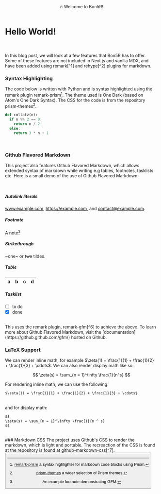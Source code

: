 
<PageTitle title="Hello World!" />
<Header>🔥 Welcome to Bon5R!</Header>

# Hello World!

<Author author="Manu Anish" date="3/14/15" displayName="manuanish" />
<br />
<br />
In this blog post, we will look at a few features that Bon5R has to offer. Some of
these features are not included in Next.js and vanilla MDX, and have been added using
remark[^1] and rehype[^2] plugins for markdown.
<br />

### Syntax Highlighting

The code below is written with Python and is syntax highlighted using the remark plugin remark-prism[^3].
The theme used is One Dark (based on Atom's One Dark Syntax). The CSS for the code is from the repository prism-themes[^4].

```py
def collatz(n):
  if n %% 2 == 0:
    return n / 2
  else:
    return 3 * n + 1
```

<br />

### Github Flavored Markdown

This project also features Github Flavored Markdown, which allows extended syntax of markdown while writing
e.g tables, footnotes, tasklists etc. Here is a small demo of the use of Github Flavored Markdown:

<br />

##### Autolink literals

www.example.com, https://example.com, and contact@example.com.

##### Footnote

A note[^5]

##### Strikethrough

~one~ or ~~two~~ tildes.

##### Table

| a   | b   |   c |  d  |
| --- | :-- | --: | :-: |

##### Tasklist

- [ ] to do
- [x] done

<br />
This uses the remark plugin, remark-gfm[^6] to achieve the above. To learn more about
Github Flavored Markdown, visit the [documentation](https://github.github.com/gfm/)
hosted on Github.
<br />

### LaTeX Support

We can render inline math, for example $\zeta(1) = \frac{1}{1} + \frac{1}{2} + \frac{1}{3} + \cdots$. We can also render
display math like so:

$$
\zeta(s) = \sum_{n = 1}^\infty \frac{1}{n^s}
$$

For rendering inline math, we can use the following:

```md
$\zeta(1) = \frac{1}{1} + \frac{1}{2} + \frac{1}{3} + \cdots$
```

<br />
and for display math:

```md
$$
\zeta(s) = \sum_{n = 1}^\infty \frac{1}{n ^ s}
$$
```

<br />
### Markdown CSS The project uses Github's CSS to render the markdown, which is light
and portable. The recreaction of the CSS is found at the repository is found at github-markdown-css[^7].

[^1]: [remark](https://github.com/remarkjs/remark) is a popular tool that transforms markdown with plugins.
[^2]: [rehype](https://github.com/rehypejs/rehype) a HTML processor powered by plugins part of the @unifiedjs collective.
[^3]: [remark-prism](https://github.com/sergioramos/remark-prism) a syntax highlighter for markdown code blocks using Prism.
[^4]: [prism-themes](https://github.com/PrismJS/prism-themes) a wider selection of Prism themes.
[^5]: An example footnote demonstrating GFM.
[^6]: [remark-gfm](https://github.com/remarkjs/remark-gfm) a remark plugin to support GFM.
[^7]: [github-markdown-css](https://github.com/sindresorhus/github-markdown-css) The minimal amount of CSS to replicate the GitHub Markdown style

<Button href="/" text="Return Home" />
